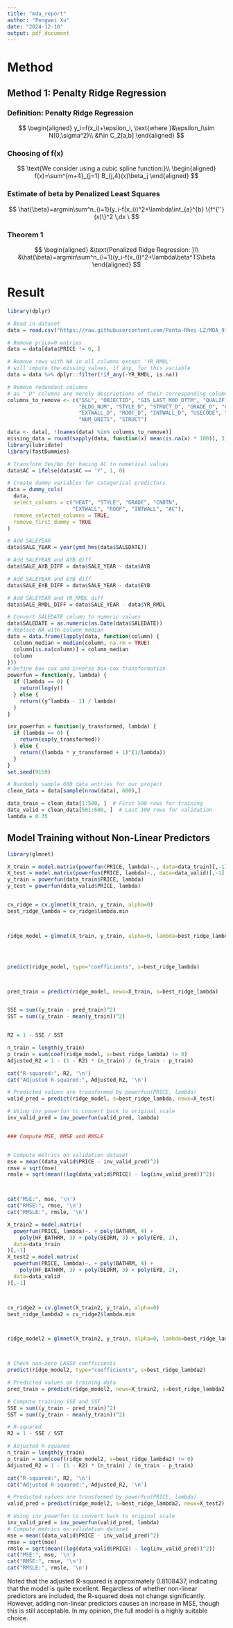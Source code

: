 ```yaml
---
title: "mda_report"
author: "Pengwei Xu"
date: "2024-12-10"
output: pdf_document
---
```


# Method

## Method 1: Penalty Ridge Regression

```{=tex}
\begin{itemize}
\item[]\textrm{We try to fit the dataset by using Penalty Ridge Regression. Ridge Regression, also known as L2 regularization, is a regularization technique used to prevent overfitting in linear regression models. In overfitting, a model is excessively complex and performs well on the training data but poorly on unseen test data. Ridge Regression addresses this issue by adding a penalty equivalent to the square of the magnitude of the coefficients to the loss function.}
\end{itemize}
```
### Definition: Penalty Ridge Regression

$$
\begin{aligned}
y_i=f(x_i)+\epsilon_i, \text{where }&\epsilon_i\sim N(0,\sigma^2)\\
&f\in C_2[a,b]
\end{aligned}
$$

### Choosing of f(x)

$$
\text{We consider using a cubic spline function:}\\
\begin{aligned}
f(x)=\sum^{m+4}_{j=1} B_{j,4}(x)\beta_j
\end{aligned}
$$

### Estimate of beta by Penalized Least Squares

$$
\hat{\beta}=argmin\sum^n_{i=1}(y_i-f(x_i))^2+\lambda\int_{a}^{b} \{f^{''}(x)\}^2 \,dx \
$$

### Theorem 1

$$
\begin{aligned}
&\text{Penalized Ridge Regression: }\\
&\hat{\beta}=argmin\sum^n_{i=1}(y_i-f(x_i))^2+\lambda\beta^TS\beta
\end{aligned}
$$

# Result
```r
library(dplyr)

# Read in dataset
data = read.csv("https://raw.githubusercontent.com/Panta-Rhei-LZ/MDA_9159_Team_Bits_Project/main/Team_Bits_Data.csv")

# Remove price=0 entries
data = data[data$PRICE != 0, ]

# Remove rows with NA in all columns except 'YR_RMDL'
# will impute the missing values, if any, for this variable
data = data %>% dplyr::filter(!if_any(-YR_RMDL, is.na))

# Remove redundant columns 
# as "_D" columns are merely descriptions of their corresponding columns
columns_to_remove <- c("SSL", "OBJECTID", "GIS_LAST_MOD_DTTM", "QUALIFIED", "SALE_NUM", 
                       "BLDG_NUM", "STYLE_D", "STRUCT_D", "GRADE_D", "CNDTN_D", 
                       "EXTWALL_D", "ROOF_D", "INTWALL_D", "USECODE", "HEAT_D", 
                       "NUM_UNITS", "STRUCT")

data <- data[, !(names(data) %in% columns_to_remove)]
missing_data = round(sapply(data, function(x) mean(is.na(x) * 100)), 3)
library(lubridate)
library(fastDummies)

# Transform Yes/No for having AC to numerical values
data$AC = ifelse(data$AC == 'Y', 1, 0)

# Create dummy variables for categorical predictors
data = dummy_cols(
  data, 
  select_columns = c("HEAT", "STYLE", "GRADE", "CNDTN", 
                     "EXTWALL", "ROOF", "INTWALL", "AC"), 
  remove_selected_columns = TRUE,
  remove_first_dummy = TRUE
)

# Add SALEYEAR
data$SALE_YEAR = year(ymd_hms(data$SALEDATE))

# Add SALEYEAR and AYB diff
data$SALE_AYB_DIFF = data$SALE_YEAR - data$AYB

# Add SALEYEAR and EYB diff
data$SALE_EYB_DIFF = data$SALE_YEAR - data$EYB

# Add SALEYEAR and YR_RMDL diff
data$SALE_RMDL_DIFF = data$SALE_YEAR - data$YR_RMDL

# Convert SALEDATE column to numeric values
data$SALEDATE = as.numeric(as.Date(data$SALEDATE))
# Replace NA with column median
data = data.frame(lapply(data, function(column) {
  column_median = median(column, na.rm = TRUE)
  column[is.na(column)] = column_median
  column
}))
# Define box-cox and inverse box-cox transformation
powerfun = function(y, lambda) {
  if (lambda == 0) {
    return(log(y))
  } else {
    return((y^lambda - 1) / lambda)
  }
}

inv_powerfun = function(y_transformed, lambda) {
  if (lambda == 0) {
    return(exp(y_transformed))
  } else {
    return((lambda * y_transformed + 1)^(1/lambda))
  }
}
set.seed(9159)

# Randomly sample 600 data entries for our project
clean_data = data[sample(nrow(data), 600),]

data_train = clean_data[1:500, ]  # First 500 rows for training
data_valid = clean_data[501:600, ]  # Last 100 rows for validation
lambda = 0.35
```

## Model Training without Non-Linear Predictors
```r

library(glmnet)

X_train = model.matrix(powerfun(PRICE, lambda)~., data=data_train)[,-1]
X_test = model.matrix(powerfun(PRICE, lambda)~., data=data_valid)[,-1]
y_train = powerfun(data_train$PRICE, lambda)
y_test = powerfun(data_valid$PRICE, lambda)


cv_ridge = cv.glmnet(X_train, y_train, alpha=0)
best_ridge_lambda = cv_ridge$lambda.min



ridge_model = glmnet(X_train, y_train, alpha=0, lambda=best_ridge_lambda)




predict(ridge_model, type="coefficients", s=best_ridge_lambda)



pred_train = predict(ridge_model, newx=X_train, s=best_ridge_lambda)


SSE = sum((y_train - pred_train)^2)
SST = sum((y_train - mean(y_train))^2)


R2 = 1 - SSE / SST

n_train = length(y_train)
p_train = sum(coef(ridge_model, s=best_ridge_lambda) != 0)
Adjusted_R2 = 1 - (1 - R2) * (n_train) / (n_train - p_train)

cat("R-squared:", R2, '\n')
cat("Adjusted R-squared:", Adjusted_R2, '\n')

```


```r
# Predicted values are transformed by powerfun(PRICE, lambda)
valid_pred = predict(ridge_model, s=best_ridge_lambda, newx=X_test)

# Using inv_powerfun to convert back to original scale
inv_valid_pred = inv_powerfun(valid_pred, lambda)


### Compute MSE, RMSE and RMSLE


# Compute metrics on validation dataset
mse = mean((data_valid$PRICE - inv_valid_pred)^2)
rmse = sqrt(mse)
rmsle = sqrt(mean((log(data_valid$PRICE) - log(inv_valid_pred))^2))



cat("MSE:", mse, '\n')
cat("RMSE:", rmse, '\n')
cat("RMSLE:", rmsle, '\n')
```
```r
X_train2 = model.matrix(
  powerfun(PRICE, lambda)~. + poly(BATHRM, 4) + 
    poly(HF_BATHRM, 3) + poly(BEDRM, 3) + poly(EYB, 2), 
  data=data_train
)[,-1]
X_test2 = model.matrix(
  powerfun(PRICE, lambda)~. + poly(BATHRM, 4) + 
    poly(HF_BATHRM, 3) + poly(BEDRM, 3) + poly(EYB, 2), 
  data=data_valid
)[,-1]



cv_ridge2 = cv.glmnet(X_train2, y_train, alpha=0)
best_ridge_lambda2 = cv_ridge2$lambda.min



ridge_model2 = glmnet(X_train2, y_train, alpha=0, lambda=best_ridge_lambda2)



# Check non-zero LASSO coefficients
predict(ridge_model2, type="coefficients", s=best_ridge_lambda2)

# Predicted values on training data
pred_train = predict(ridge_model2, newx=X_train2, s=best_ridge_lambda2)

# Compute training SSE and SST
SSE = sum((y_train - pred_train)^2)
SST = sum((y_train - mean(y_train))^2)

# R-squared
R2 = 1 - SSE / SST

# Adjusted R-squared
n_train = length(y_train)
p_train = sum(coef(ridge_model2, s=best_ridge_lambda2) != 0)
Adjusted_R2 = 1 - (1 - R2) * (n_train) / (n_train - p_train)

cat("R-squared:", R2, '\n')
cat("Adjusted R-squared:", Adjusted_R2, '\n')

```

```r
# Predicted values are transformed by powerfun(PRICE, lambda)
valid_pred = predict(ridge_model2, s=best_ridge_lambda2, newx=X_test2)

# Using inv_powerfun to convert back to original scale
inv_valid_pred = inv_powerfun(valid_pred, lambda)
# Compute metrics on validation dataset
mse = mean((data_valid$PRICE - inv_valid_pred)^2)
rmse = sqrt(mse)
rmsle = sqrt(mean((log(data_valid$PRICE) - log(inv_valid_pred))^2))
cat("MSE:", mse, '\n')
cat("RMSE:", rmse, '\n')
cat("RMSLE:", rmsle, '\n')
```
Noted that the adjusted R-squared is approximately 0.8108437, indicating that the model is quite excellent. Regardless of whether non-linear predictors are included, the R-squared does not change significantly. However, adding non-linear predictors causes an increase in MSE, though this is still acceptable. In my opinion, the full model is a highly suitable choice.